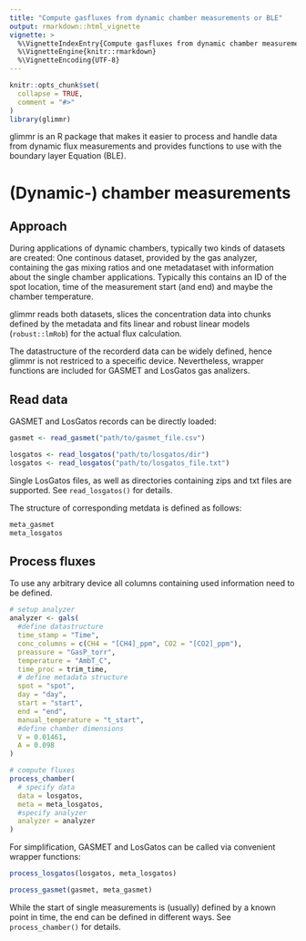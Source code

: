 ```yaml
---
title: "Compute gasfluxes from dynamic chamber measurements or BLE"
output: rmarkdown::html_vignette
vignette: >
  %\VignetteIndexEntry{Compute gasfluxes from dynamic chamber measurements or BLE}
  %\VignetteEngine{knitr::rmarkdown}
  %\VignetteEncoding{UTF-8}
---
```


```r
knitr::opts_chunk$set(
  collapse = TRUE,
  comment = "#>"
)
library(glimmr)
```

glimmr is an R package that makes it easier to process and handle data from 
dynamic flux measurements and provides functions to use with the boundary layer 
Equation (BLE).

# (Dynamic-) chamber measurements
## Approach
During applications of dynamic chambers, typically two kinds of datasets are
created: One continous dataset, provided by the gas analyzer, containing the gas
mixing ratios and one
metadataset with information about the single chamber applications. Typically this 
contains an ID of the spot location, time of the measurement start (and end) and
maybe the chamber temperature.

glimmr reads both datasets, slices the concentration data into chunks defined by
the metadata and fits linear and robust linear models (`robust::lmRob`) for the actual flux 
calculation.

The datastructure of the recorderd data can be widely defined, hence glimmr is 
not restriced to a speceific device.
Nevertheless, wrapper functions are included for GASMET and LosGatos gas
analizers.

## Read data
GASMET and LosGatos records can be directly loaded:
```r
gasmet <- read_gasmet("path/to/gasmet_file.csv")

losgatos <- read_losgatos("path/to/losgatos/dir")
losgatos <- read_losgatos("path/to/losgatos_file.txt")
```
Single LosGatos files, as well as directories containing zips and txt files are
supported. See `read_losgatos()` for details.

The structure of corresponding metdata is defined as follows:
```r
meta_gasmet
meta_losgatos
```

## Process fluxes
To use any arbitrary device all columns containing used information need to be
defined.
```r

# setup analyzer
analyzer <- gals(
  #define datastructure
  time_stamp = "Time", 
  conc_columns = c(CH4 = "[CH4]_ppm", CO2 = "[CO2]_ppm"), 
  preassure = "GasP_torr", 
  temperature = "AmbT_C", 
  time_proc = trim_time,
  # define metadata structure
  spot = "spot",
  day = "day",
  start = "start",
  end = "end",
  manual_temperature = "t_start",
  #define chamber dimensions
  V = 0.01461, 
  A = 0.098
)

# compute fluxes
process_chamber(
  # specify data
  data = losgatos, 
  meta = meta_losgatos,
  #specify analyzer
  analyzer = analyzer
)
```

For simplification, GASMET and LosGatos can be called via convenient
wrapper functions:

```r
process_losgatos(losgatos, meta_losgatos)

process_gasmet(gasmet, meta_gasmet)
```

While the start of single measurements is (usually) defined by a known point
in time, the end can be defined in different ways. See `process_chamber()` for 
details.
